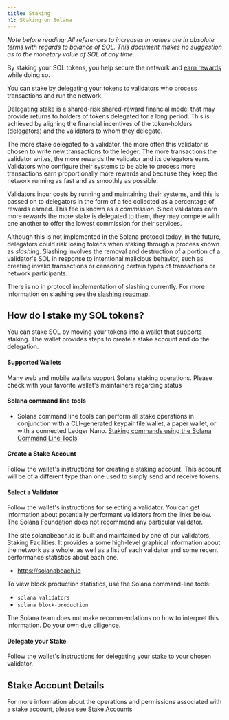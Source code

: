 ```yaml
---
title: Staking
h1: Staking on Solana
---
```


_Note before reading: All references to increases in values are in absolute
terms with regards to balance of SOL. This document makes no suggestion as to
the monetary value of SOL at any time._

By staking your SOL tokens, you help secure the network and
[earn rewards](https://docs.anza.xyz/implemented-proposals/staking-rewards)
while doing so.

You can stake by delegating your tokens to validators who process transactions
and run the network.

Delegating stake is a shared-risk shared-reward financial model that may provide
returns to holders of tokens delegated for a long period. This is achieved by
aligning the financial incentives of the token-holders (delegators) and the
validators to whom they delegate.

The more stake delegated to a validator, the more often this validator is chosen
to write new transactions to the ledger. The more transactions the validator
writes, the more rewards the validator and its delegators earn. Validators who
configure their systems to be able to process more transactions earn
proportionally more rewards and because they keep the network running as fast
and as smoothly as possible.

Validators incur costs by running and maintaining their systems, and this is
passed on to delegators in the form of a fee collected as a percentage of
rewards earned. This fee is known as a _commission_. Since validators earn more
rewards the more stake is delegated to them, they may compete with one another
to offer the lowest commission for their services.

Although this is not implemented in the Solana protocol today, in the future,
delegators could risk losing tokens when staking through a process known as
_slashing_. Slashing involves the removal and destruction of a portion of a
validator's SOL in response to intentional malicious behavior, such as creating
invalid transactions or censoring certain types of transactions or network
participants.

There is no in protocol implementation of slashing currently. For more
information on slashing see the
[slashing roadmap](https://docs.anza.xyz/proposals/optimistic-confirmation-and-slashing#slashing-roadmap).

## How do I stake my SOL tokens?

You can stake SOL by moving your tokens into a wallet that supports staking. The
wallet provides steps to create a stake account and do the delegation.

#### Supported Wallets

Many web and mobile wallets support Solana staking operations. Please check with
your favorite wallet's maintainers regarding status

#### Solana command line tools

- Solana command line tools can perform all stake operations in conjunction with
  a CLI-generated keypair file wallet, a paper wallet, or with a connected
  Ledger Nano.
  [Staking commands using the Solana Command Line Tools](https://docs.anza.xyz/cli/examples/delegate-stake).

#### Create a Stake Account

Follow the wallet's instructions for creating a staking account. This account
will be of a different type than one used to simply send and receive tokens.

#### Select a Validator

Follow the wallet's instructions for selecting a validator. You can get
information about potentially performant validators from the links below. The
Solana Foundation does not recommend any particular validator.

The site solanabeach.io is built and maintained by one of our validators,
Staking Facilities. It provides a some high-level graphical information about
the network as a whole, as well as a list of each validator and some recent
performance statistics about each one.

- https://solanabeach.io

To view block production statistics, use the Solana command-line tools:

- `solana validators`
- `solana block-production`

The Solana team does not make recommendations on how to interpret this
information. Do your own due diligence.

#### Delegate your Stake

Follow the wallet's instructions for delegating your stake to your chosen
validator.

## Stake Account Details

For more information about the operations and permissions associated with a
stake account, please see
[Stake Accounts](/docs/economics/staking/stake-accounts)
